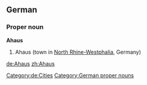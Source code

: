 {{wikipedia}}
{{wikipedia|lang=de}}
==German==
===Proper noun===
'''Ahaus'''
# Ahaus (town in [[North Rhine-Westphalia]], Germany)
[[Category:de:Cities]]
[[Category:German proper nouns]]

[[de:Ahaus]]
[[zh:Ahaus]]